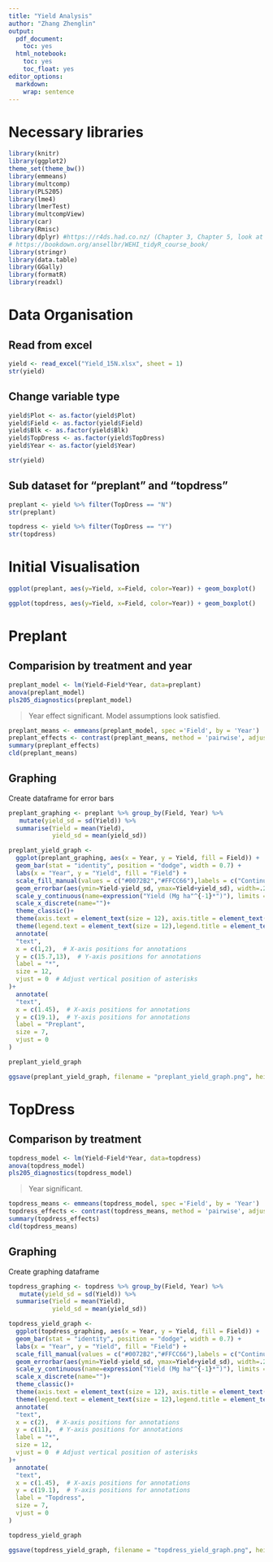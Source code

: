```yaml
---
title: "Yield Analysis"
author: "Zhang Zhenglin"
output:
  pdf_document:
    toc: yes
  html_notebook:
    toc: yes
    toc_float: yes
editor_options:
  markdown:
    wrap: sentence
---
```


# Necessary libraries

```r
library(knitr)
library(ggplot2)
theme_set(theme_bw())
library(emmeans)
library(multcomp)
library(PLS205)
library(lme4)
library(lmerTest)
library(multcompView)
library(car)
library(Rmisc) 
library(dplyr) #https://r4ds.had.co.nz/ (Chapter 3, Chapter 5, look at filter and select)
# https://bookdown.org/ansellbr/WEHI_tidyR_course_book/
library(stringr) 
library(data.table)
library(GGally)
library(formatR)
library(readxl)

```

# Data Organisation

## Read from excel

```r
yield <- read_excel("Yield_15N.xlsx", sheet = 1)
str(yield)
```

## Change variable type

```r
yield$Plot <- as.factor(yield$Plot)
yield$Field <- as.factor(yield$Field)
yield$Blk <- as.factor(yield$Blk)
yield$TopDress <- as.factor(yield$TopDress)
yield$Year <- as.factor(yield$Year)

str(yield)
```

## Sub dataset for "preplant" and "topdress"

```r
preplant <- yield %>% filter(TopDress == "N")
str(preplant)

topdress <- yield %>% filter(TopDress == "Y")
str(topdress)
```

# Initial Visualisation

```r
ggplot(preplant, aes(y=Yield, x=Field, color=Year)) + geom_boxplot()

ggplot(topdress, aes(y=Yield, x=Field, color=Year)) + geom_boxplot()
```

# Preplant

## Comparision by treatment and year

```r
preplant_model <- lm(Yield~Field*Year, data=preplant)
anova(preplant_model)
pls205_diagnostics(preplant_model)
```

> Year effect significant.
> Model assumptions look satisfied.


```r
preplant_means <- emmeans(preplant_model, spec ='Field', by = 'Year')
preplant_effects <- contrast(preplant_means, method = 'pairwise', adjust = "tukey")
summary(preplant_effects)
cld(preplant_means)
```

## Graphing

Create dataframe for error bars

```r
preplant_graphing <- preplant %>% group_by(Field, Year) %>% 
   mutate(yield_sd = sd(Yield)) %>% 
  summarise(Yield = mean(Yield),
            yield_sd = mean(yield_sd))
```

```r

preplant_yield_graph <-
  ggplot(preplant_graphing, aes(x = Year, y = Yield, fill = Field)) +
  geom_bar(stat = "identity", position = "dodge", width = 0.7) +
  labs(x = "Year", y = "Yield", fill = "Field") +
  scale_fill_manual(values = c("#0072B2","#FFCC66"),labels = c("Continuous rice (CR)", "Fallow rice (FR)"))+
  geom_errorbar(aes(ymin=Yield-yield_sd, ymax=Yield+yield_sd), width=.2,position=position_dodge(0.7))+
  scale_y_continuous(name=expression("Yield (Mg ha"^{-1}*")"), limits = c(0, 20), expand = c(0, 0))+
  scale_x_discrete(name="")+
  theme_classic()+
  theme(axis.text = element_text(size = 12), axis.title = element_text(size=14))+
  theme(legend.text = element_text(size = 12),legend.title = element_text(size = 14))+
  annotate(
  "text",
  x = c(1,2),  # X-axis positions for annotations
  y = c(15.7,13),  # Y-axis positions for annotations
  label = "*",
  size = 12,
  vjust = 0  # Adjust vertical position of asterisks
)+
  annotate(
  "text",
  x = c(1.45),  # X-axis positions for annotations
  y = c(19.1),  # Y-axis positions for annotations
  label = "Preplant",
  size = 7,
  vjust = 0  
)

preplant_yield_graph
```

```r
ggsave(preplant_yield_graph, filename = "preplant_yield_graph.png", height = 15, width = 20, units = "cm", dpi=1000)
```

# TopDress

## Comparison by treatment

```r
topdress_model <- lm(Yield~Field*Year, data=topdress)
anova(topdress_model)
pls205_diagnostics(topdress_model)
```

> Year significant.

```r
topdress_means <- emmeans(topdress_model, spec ='Field', by = 'Year')
topdress_effects <- contrast(topdress_means, method = 'pairwise', adjust = "tukey")
summary(topdress_effects)
cld(topdress_means)
```

## Graphing

Create graphing dataframe

```r
topdress_graphing <- topdress %>% group_by(Field, Year) %>% 
   mutate(yield_sd = sd(Yield)) %>% 
  summarise(Yield = mean(Yield),
            yield_sd = mean(yield_sd))
```

```r
topdress_yield_graph <-
  ggplot(topdress_graphing, aes(x = Year, y = Yield, fill = Field)) +
  geom_bar(stat = "identity", position = "dodge", width = 0.7) +
  labs(x = "Year", y = "Yield", fill = "Field") +
  scale_fill_manual(values = c("#0072B2","#FFCC66"),labels = c("Continuous rice (CR)", "Fallow rice (FR)"))+
  geom_errorbar(aes(ymin=Yield-yield_sd, ymax=Yield+yield_sd), width=.2,position=position_dodge(0.7))+
  scale_y_continuous(name=expression("Yield (Mg ha"^{-1}*")"), limits = c(0, 20), expand = c(0, 0))+
  scale_x_discrete(name="")+
  theme_classic()+
  theme(axis.text = element_text(size = 12), axis.title = element_text(size=14))+
  theme(legend.text = element_text(size = 12),legend.title = element_text(size = 14))+
  annotate(
  "text",
  x = c(2),  # X-axis positions for annotations
  y = c(11),  # Y-axis positions for annotations
  label = "*",
  size = 12,
  vjust = 0  # Adjust vertical position of asterisks
)+
  annotate(
  "text",
  x = c(1.45),  # X-axis positions for annotations
  y = c(19.1),  # Y-axis positions for annotations
  label = "Topdress",
  size = 7,
  vjust = 0  
)

topdress_yield_graph
```


```r
ggsave(topdress_yield_graph, filename = "topdress_yield_graph.png", height = 15, width = 20, units = "cm", dpi=1000)
```

